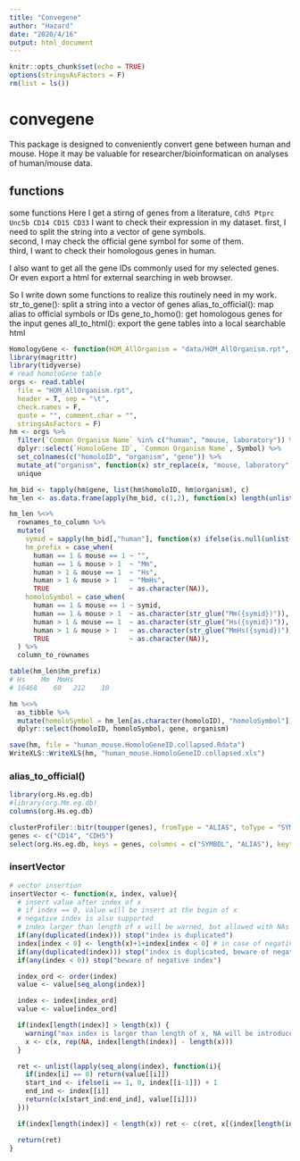 ```yaml
---
title: "Convegene"
author: "Hazard"
date: "2020/4/16"
output: html_document
---
```


```r
knitr::opts_chunk$set(echo = TRUE)
options(stringsAsFactors = F)
rm(list = ls())
```

# convegene
This package is designed to conveniently convert gene between human and mouse.
Hope it may be valuable for researcher/bioinformatican on analyses of human/mouse data.

## functions
some functions
Here I get a stirng of genes from a literature,
`Cdh5 Ptprc Unc5b CD14 CD15 CD33`
I want to check their expression in my dataset.
first, I need to split the string into a vector of gene symbols.    
second, I may check the official gene symbol for some of them.   
third, I want to check their homologous genes in human.   

I also want to get all the gene IDs commonly used for my selected genes.   
Or even export a html for external searching in web browser.   

So I write down some functions to realize this routinely need in my work.   
str_to_gene(): split a string into a vector of genes
alias_to_official(): map alias to official symbols or IDs
gene_to_homo(): get homologous genes for the input genes
all_to_html(): export the gene tables into a local searchable html

```r
HomologyGene <- function(HOM_AllOrganism = "data/HOM_AllOrganism.rpt", )
library(magrittr)
library(tidyverse)
# read homoloGene table
orgs <- read.table(
  file = "HOM_AllOrganism.rpt",
  header = T, sep = "\t",
  check.names = F,
  quote = "", comment.char = "",
  stringsAsFactors = F)
hm <- orgs %>%
  filter(`Common Organism Name` %in% c("human", "mouse, laboratory")) %>%
  dplyr::select(`HomoloGene ID`, `Common Organism Name`, Symbol) %>%
  set_colnames(c("homoloID", "organism", "gene")) %>%
  mutate_at("organism", function(x) str_replace(x, "mouse, laboratory", "mouse")) %>%
  unique

hm_bid <- tapply(hm$gene, list(hm$homoloID, hm$organism), c)
hm_len <- as.data.frame(apply(hm_bid, c(1,2), function(x) length(unlist(x))))

hm_len %<>%
  rownames_to_column %>%
  mutate(
    symid = sapply(hm_bid[,"human"], function(x) ifelse(is.null(unlist(x)[1]), "", unlist(x)[1])),
    hm_prefix = case_when(
      human == 1 & mouse == 1 ~ "",
      human == 1 & mouse > 1  ~ "Mm",
      human > 1 & mouse == 1  ~ "Hs",
      human > 1 & mouse > 1   ~ "MmHs",
      TRUE                    ~ as.character(NA)),
    homoloSymbol = case_when(
      human == 1 & mouse == 1 ~ symid,
      human == 1 & mouse > 1  ~ as.character(str_glue("Mm({symid})")),
      human > 1 & mouse == 1  ~ as.character(str_glue("Hs({symid})")),
      human > 1 & mouse > 1   ~ as.character(str_glue("MmHs({symid})")),
      TRUE                    ~ as.character(NA)),
  ) %>%
  column_to_rownames

table(hm_len$hm_prefix)
# Hs    Mm  MmHs
# 16468    60   212    10

hm %<>%
  as_tibble %>%
  mutate(homoloSymbol = hm_len[as.character(homoloID), "homoloSymbol"]) %>%
  dplyr::select(homoloID, homoloSymbol, gene, organism)

save(hm, file = "human_mouse.HomoloGeneID.collapsed.Rdata")
WriteXLS::WriteXLS(hm, "human_mouse.HomoloGeneID.collapsed.xls")

```

### alias_to_official()
```r
library(org.Hs.eg.db)
#library(org.Mm.eg.db)
columns(org.Hs.eg.db)

clusterProfiler::bitr(toupper(genes), fromType = "ALIAS", toType = "SYMBOL", OrgDb = org.Hs.eg.db)
genes <- c("CD14", "CDH5")
select(org.Hs.eg.db, keys = genes, columns = c("SYMBOL", "ALIAS"), keytype = "SYMBOL")
```




### insertVector
```r

# vector insertion
insertVector <- function(x, index, value){
  # insert value after index of x
  # if index == 0, value will be insert at the begin of x
  # negative index is also supported
  # index larger than length of x will be warned, but allowed with NAs filled in x.
  if(any(duplicated(index))) stop("index is duplicated")
  index[index < 0] <- length(x)+1+index[index < 0] # in case of negative index
  if(any(duplicated(index))) stop("index is duplicated, beware of negative index")
  if(any(index < 0)) stop("beware of negative index")

  index_ord <- order(index)
  value <- value[seq_along(index)]

  index <- index[index_ord]
  value <- value[index_ord]

  if(index[length(index)] > length(x)) {
    warning("max index is larger than length of x, NA will be introduced")
    x <- c(x, rep(NA, index[length(index)] - length(x)))
  }

  ret <- unlist(lapply(seq_along(index), function(i){
    if(index[i] == 0) return(value[[i]])
    start_ind <- ifelse(i == 1, 0, index[[i-1]]) + 1
    end_ind <- index[[i]]
    return(c(x[start_ind:end_ind], value[[i]]))
  }))

  if(index[length(index)] < length(x)) ret <- c(ret, x[(index[length(index)]+1):length(x)])

  return(ret)
}
```

